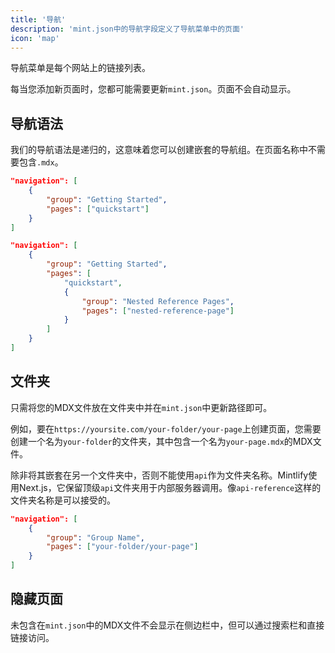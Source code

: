 ```yaml
---
title: '导航'
description: 'mint.json中的导航字段定义了导航菜单中的页面'
icon: 'map'
---
```


导航菜单是每个网站上的链接列表。

每当您添加新页面时，您都可能需要更新`mint.json`。页面不会自动显示。

## 导航语法

我们的导航语法是递归的，这意味着您可以创建嵌套的导航组。在页面名称中不需要包含`.mdx`。

<CodeGroup>

```json 常规导航
"navigation": [
    {
        "group": "Getting Started",
        "pages": ["quickstart"]
    }
]
```

```json 嵌套导航
"navigation": [
    {
        "group": "Getting Started",
        "pages": [
            "quickstart",
            {
                "group": "Nested Reference Pages",
                "pages": ["nested-reference-page"]
            }
        ]
    }
]
```

</CodeGroup>

## 文件夹

只需将您的MDX文件放在文件夹中并在`mint.json`中更新路径即可。

例如，要在`https://yoursite.com/your-folder/your-page`上创建页面，您需要创建一个名为`your-folder`的文件夹，其中包含一个名为`your-page.mdx`的MDX文件。

<Warning>

除非将其嵌套在另一个文件夹中，否则不能使用`api`作为文件夹名称。Mintlify使用Next.js，它保留顶级`api`文件夹用于内部服务器调用。像`api-reference`这样的文件夹名称是可以接受的。

</Warning>

```json 带文件夹的导航
"navigation": [
    {
        "group": "Group Name",
        "pages": ["your-folder/your-page"]
    }
]
```

## 隐藏页面

未包含在`mint.json`中的MDX文件不会显示在侧边栏中，但可以通过搜索栏和直接链接访问。